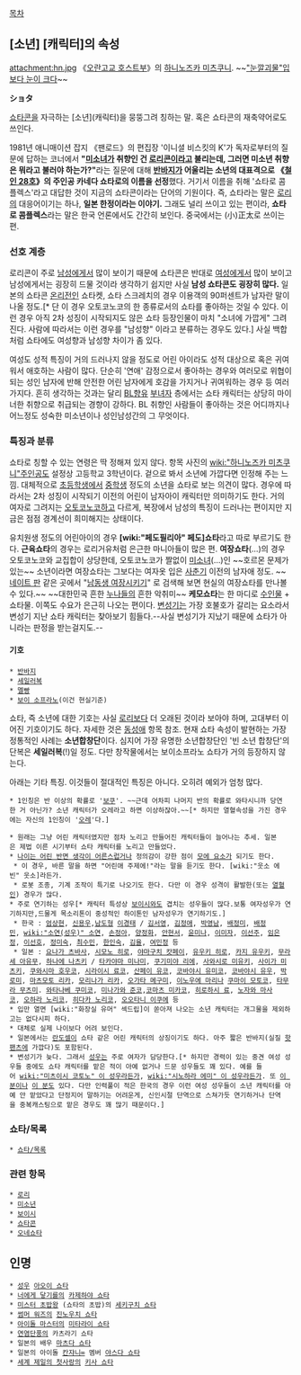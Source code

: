 [[목차]]

== [소년] [캐릭터]의 속성 ==
attachment:hn.jpg 
《[[오란고교 호스트부]]》의 [[하니노즈카 미츠쿠니]]. ~~[["눈깔괴물"입보다 눈이 크다]]~~

'''ショタ'''

[[쇼타콘]]을 자극하는 [소년](캐릭터)을 뭉뚱그려 칭하는 말. 혹은 쇼타콘의 재축약어로도 쓰인다.

1981년 애니매이션 잡지 《팬로드》의 편집장 '이니셜 비스킷의 K'가 독자로부터의 질문에 답하는 코너에서 '''"[[미소녀]]가 취향인 건 [[로리콘]]이라고 불리는데, 그러면 미소년 취향은 뭐라고 불러야 하는가?"'''라는 질문에 대해 '''[[반바지]]가 어울리는 소년의 대표격으로 《[[철인 28호]]》의 주인공 카네다 쇼타로의 이름을 선정'''했다. 거기서 이름을 취해 '쇼타로 콤플렉스'라고 대답한 것이 지금의 쇼타콘이라는 단어의 기원이다. 즉, 쇼타라는 말은 [[로리]]의 대응어이기는 하나, '''일본 한정이라는 이야기.''' 그래도 널리 쓰이고 있는 편이라, '''쇼타로 콤플렉스'''라는 말은 한국 언론에서도 간간히 보인다. 중국에서는 (小)正太로 쓰이는 편.
=== 선호 계층 ===
로리콘이 주로 [[남성]]에게서 많이 보이기 때문에 쇼타콘은 반대로 [[여성]]에게서 많이 보이고 남성에게서는 굉장히 드물 것이라 생각하기 쉽지만 사실 '''남성 쇼타콘도 굉장히 많다.''' 일본의 쇼타콘 [[온리전]]인 쇼타켓, 쇼타 스크레치의 경우 이용객의 90퍼센트가 남자란 말이 나올 정도.[* 단 이 경우 오토코노코의 한 종류로서의 쇼타를 좋아하는 것일 수 있다. 이런 경우 아직 2차 성징이 시작되지도 않은 쇼타 등장인물이 마치 "소녀에 가깝게" 그려진다. 사람에 따라서는 이런 경우를 "남성향" 이라고 분류하는 경우도 있다.] 사실 백합처럼 쇼타에도 여성향과 남성향 차이가 좀 있다. 

여성도 성적 특징이 거의 드러나지 않을 정도로 어린 아이라도 성적 대상으로 혹은 귀여워서 애호하는 사람이 많다. 단순히 '연애' 감정으로서 좋아하는 경우와 여러모로 위협이 되는 성인 남자에 반해 안전한 어린 남자에게 호감을 가지거나 귀여워하는 경우 등 여러가지다. 흔히 생각하는 것과는 달리 [[BL]]향유 [[부녀자]] 층에서는 쇼타 캐릭터는 상당히 마이너한 취향으로 취급되는 경향이 강하다. BL 취향인 사람들이 좋아하는 것은 어디까지나 어느정도 성숙한 미소년이나 성인남성간의 그 무엇이다. 

=== 특징과 분류 ===
쇼타로 칭할 수 있는 연령은 딱 정해져 있지 않다. 항목 사진의 [[wiki:"하니노즈카 미츠쿠니"주인공]]도 설정상 고등학교 3학년이다. 겉으로 봐서 소년에 가깝다면 인정해 주는 느낌. 대체적으로 [[초등학생]]에서 [[중학생]] 정도의 소년을 쇼타로 보는 의견이 많다. 경우에 따라서는 2차 성징이 시작되기 이전의 어린이 남자아이 캐릭터만 의미하기도 한다. 거의 여자로 그려지는 [[오토코노코]]하고 다르게, 복장에서 남성의 특징이 드러나는 편이지만 지금은 점점 경계선이 희미해지는 상태이다.

유치원생 정도의 어린아이의 경우 '''[wiki:"페도필리아" 페도]쇼타'''라고 따로 부르기도 한다. '''근육쇼타'''의 경우는 로리거유처럼 은근한 마니아들이 많은 편. '''여장쇼타'''(…)의 경우 오토코노코와 교집합이 상당한데, 오토코노코가 짤없이 [[미소녀]](…)인 ~~호르몬 문제가 있는~~ 소년이라면 여장쇼타는 그보다는 여자옷 입은 [[사춘기]] 이전의 남자애 정도. ~~[[네이트#s-1.2.3|네이트 판]] 같은 곳에서 "[http://pann.nate.com/search/talk?q=%EB%82%A8%EB%8F%99%EC%83%9D+%EC%97%AC%EC%9E%A5%EC%8B%9C%ED%82%A4%EA%B8%B0 남동생 여장시키기]" 로 검색해 보면 현실의 여장쇼타를 만나볼 수 있다.~~ ~~대한민국 흔한 [[누나]]들의 흔한 악취미~~ '''케모쇼타'''는 한 마디로 [[수인]]물 + 쇼타물. 이쪽도 수요가 은근히 나오는 편이다. [[변성기]]는 가장 호불호가 갈리는 요소라서 변성기 지난 쇼타 캐릭터는 찾아보기 힘들다.--사실 변성기가 지났기 때문에 쇼타가 아니라는 판정을 받는걸지도.--

==== 기호 ====
 * [[반바지]]
 * [[세일러복]]
 * [[멜빵]] 
 * [[보이 소프라노]](이건 현실기준) 

쇼타, 즉 소년에 대한 기호는 사실 [[로리]]보다 더 오래된 것이라 보아야 하며, 고대부터 이어진 기호이기도 하다. 자세한 것은 [[동성애]] 항목 참조. 현재 쇼타 속성이 발현하는 가장 정통적인 사례는 '''소년합창단'''이다. 심지어 가장 유명한 소년합창단인 '빈 소년 합창단'의 단복은 '''세일러복'''(!)일 정도. 다만 창작물에서는 보이소프라노 쇼타가 거의 등장하지 않는다.

아래는 기타 특징. 이것들이 절대적인 특징은 아니다. 오히려 예외가 엄청 많다.
 * 1인칭은 반 이상의 확률로 '[[보쿠]]'. ~~근데 어차피 나머지 반의 확률로 와타시니까 당연한 거 아닌가? 소년 캐릭터가 오레라고 하면 이상하잖아.~~[* 하지만 열혈속성을 가진 경우에는 자신의 1인칭이 '[[오레]]'다.]

 * 원래는 그냥 어린 캐릭터였지만 점차 노리고 만들어진 캐릭터들이 늘어나는 추세. 일본은 제법 이른 시기부터 쇼타 캐릭터를 노리고 만들었다.
 * [[애어른|나이는 어린 반면 생각이 어른스럽거나]] 정의감이 강한 점이 [[모에 요소]]가 되기도 한다.
  * 이 경우, 바른 말을 하면 "어린애 주제에!"라는 말을 듣기도 한다. [wiki:"웃소 에빈" 웃소]라든가.
  * 로봇 조종, 기계 조작이 특기로 나오기도 한다. 다만 이 경우 성격이 활발한(또는 [[열혈]]인) 경우가 많다.
 * 주로 연기하는 성우[* 캐릭터 특성상 [[보이시]]와도 겹치는 성우들이 많다.보통 여자성우가 연기하지만,드물게 목소리톤이 중성적인 하이톤인 남자성우가 연기하기도.]
  * 한국 : [[엄상현]], [[신용우]],[[남도형]] [[이경태]] / [[김서영]], [[김정애]], [[박영남]], [[배정미]], [[배정민]], [[wiki:"소연(성우)" 소연]], [[손정아]], [[양정화]], [[안현서]], [[윤미나]], [[이미자]], [[이선주]], [[임은정]], [[이선호]], [[정미숙]], [[최수민]], [[한인숙]], [[김율]], [[여민정]] 등
  * 일본 : [[요나가 츠바사]], [[시모노 히로]], [[야마구치 캇페이]], [[유우키 히로]], [[카지 유우키]], [[무라세 아유무]], [[하나에 나츠키]] / [[타카야마 미나미]], [[쿠기미야 리에]], [[사와시로 미유키]], [[사이가 미츠키]], [[쿠와시마 호우코]], [[시라이시 료코]], [[산페이 유코]], [[코바야시 유미코]], [[코바야시 유우]], [[박로미]], [[마츠모토 리카]], [[모리나가 리카]], [[오가타 메구미]], [[이노우에 마리나]] [[쿠마이 모토코]], [[타무라 무츠미]]. [[와타나베 쿠미코]], [[미나가와 준코]],[[코마츠 미카코]], [[히로하시 료]], [[노자와 마사코]], [[오하라 노리코]], [[히다카 노리코]], [[오오타니 이쿠에]] 등
 * 입만 열면 [wiki:"화장실 유머" 섹드립]이 쏟아져 나오는 소년 캐릭터는 개그물을 제외하고는 없다시피 하다.
 * 대체로 실제 나이보다 어려 보인다.
 * 일본에서는 [[란도셀]]이 쇼타 같은 어린 캐릭터의 상징이기도 하다. 아주 짧은 반바지(실질 [[핫팬츠]]에 가깝다)도 포함된다.
 * 변성기가 늦다. 그래서 [[성우]]는 주로 여자가 담당한다.[* 하지만 경력이 있는 중견 여성 성우들 중에도 쇼타 캐릭터를 맡은 적이 아예 없거나 드문 성우들도 꽤 있다. 예를 들어 [[wiki:"미츠이시 코토노" 이 성우]]라든가, [[wiki:"시노하라 에미" 이 성우]]라든가. 또 [[윤소라|이 분]]이나 [[이동은|이 분]]도 있다. 다만 인력풀이 적은 한국의 경우 이런 여성 성우들이 소년 캐릭터를 아예 안 맡았다고 단정지어 말하기는 어려운게, 신인시절 단역으로 스쳐가듯 연기하거나 단역을 중복캐스팅으로 맡은 경우도 꽤 많기 때문이다.]

=== 쇼타/목록 ===
 * [[쇼타/목록]]

=== 관련 항목 ===
 * [[로리]]
 * [[미소년]]
 * [[보이시]]
 * [[쇼타콘]]
 * [[오네쇼타]]

== 인명 ==
 * [[성우]] [[아오이 쇼타]]
 * [[너에게 닿기를]]의 [[카제하야 쇼타]]
 * [[미스터 초밥왕]] (쇼타의 초밥)의 [[세키구치 쇼타]]
 * [[썸머 워즈]]의 [[진노우치 쇼타]]
 * [[아이돌 마스터]]의 [[미타라이 쇼타]]
 * [[연염단풍]]의 카츠라기 쇼타
 * 일본의 배우 [[마츠다 쇼타]]
 * 일본의 아이돌 [[칸쟈니∞]] 멤버 [[야스다 쇼타]]
 * [[세계 제일의 첫사랑]]의 [[키사 쇼타]]
